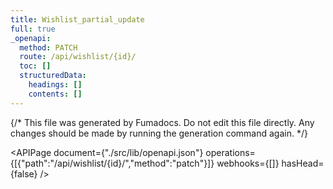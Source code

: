 ```yaml
---
title: Wishlist_partial_update
full: true
_openapi:
  method: PATCH
  route: /api/wishlist/{id}/
  toc: []
  structuredData:
    headings: []
    contents: []
---
```

{/* This file was generated by Fumadocs. Do not edit this file directly. Any changes should be made by running the generation command again. */\}

<APIPage document={"./src/lib/openapi.json"} operations={[{"path":"/api/wishlist/{id}/","method":"patch"}]} webhooks={[]} hasHead={false} />
